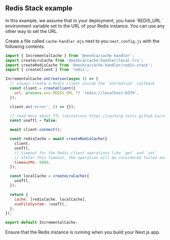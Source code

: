 
## Redis Stack example

<Callout type="info">
  In this example, we assume that in your deployment, you have `REDIS_URL` environment variable set to the URL of your
  Redis instance. You can use any other way to set the URL.
</Callout>

Create a file called `cache-handler.mjs` next to you `next.config.js` with the following contents:

```js filename="cache-handler.mjs" copy
import { IncrementalCache } from '@neshca/cache-handler';
import createLruCache from '@neshca/cache-handler/local-lru';
import createRedisCache from '@neshca/cache-handler/redis-stack';
import { createClient } from 'redis';

IncrementalCache.onCreation(async () => {
  // always create a Redis client inside the `onCreation` callback
  const client = createClient({
    url: process.env.REDIS_URL ?? 'redis://localhost:6379',
  });

  client.on('error', () => {});

  // read more about TTL limitations https://caching-tools.github.io/next-shared-cache/configuration/ttl
  const useTtl = false;

  await client.connect();

  const redisCache = await createRedisCache({
    client,
    useTtl,
    // timeout for the Redis client operations like `get` and `set`
    // afeter this timeout, the operation will be considered failed and the `localCache` will be used
    timeoutMs: 5000,
  });

  const localCache = createLruCache({
    useTtl,
  });

  return {
    cache: [redisCache, localCache],
    useFileSystem: !useTtl,
  };
});

export default IncrementalCache;
```

<Callout type="info">Ensure that the Redis instance is running when you build your Next.js app.</Callout>

